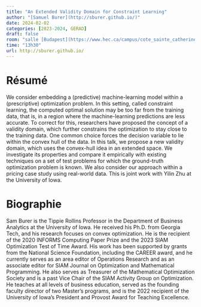 ```yaml
---
title: "An Extended Validity Domain for Constraint Learning"
author: "[Samuel Burer](http://sburer.github.io/)"
date: 2024-02-02
categories: [2023-2024, GERAD]
draft: false
room: "salle [Budapest](https://www.hec.ca/campus/cote_sainte_catherine/1er_etage/salles_cours/budapest.html)"
time: "13h30"
url: http://sburer.github.io/
---
```


# Résumé

We consider embedding a (predictive) machine-learning model within a (prescriptive) optimization problem. In this setting, called constraint learning, the computed optimal solution may be too far from the training data, that is, in a region where the machine-learning predictions are less accurate. To correct for this, researchers have proposed the concept of a validity domain, which further constrains the optimization to stay close to the training data. One common choice forces the decision variable to lie within the convex hull of the data. In this talk, we propose a new validity domain, which uses the convex-hull idea in an extended space. We investigate its properties and compare it empirically with existing techniques on a set of test problems for which the ground-truth optimization problem is known. We also consider our approach within a pricing case study using real-world data. This is joint work with Yilin Zhu at the University of Iowa.

# Biographie

Sam Burer is the Tippie Rollins Professor in the Department of Business Analytics at the University of Iowa. He received his Ph.D. from Georgia Tech, and his research focuses on convex optimization. He is the recipient of the 2020 INFORMS Computing Paper Prize and the 2023 SIAM Optimization Test of Time Award. His work has been supported by grants from the National Science Foundation, including the CAREER award, and he currently serves as an area editor of Operations Research and as an associate editor for SIAM Journal on Optimization and Mathematical Programming. He also serves as Treasurer of the Mathematical Optimization Society and is a past Vice Chair of the SIAM Activity Group on Optimization. He teaches at all levels of business education, served as the founding faculty director of two Master's programs, and is the 2022 recipient of the University of Iowa's President and Provost Award for Teaching Excellence.
